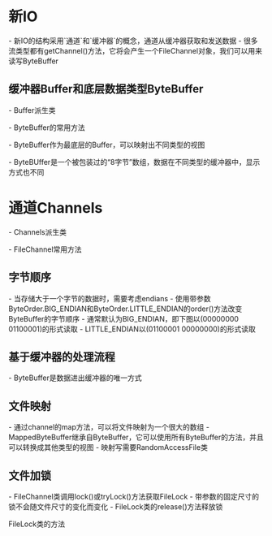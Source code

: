 = 新IO =

- 新IO的结构采用`通道`和`缓冲器`的概念，通道从缓冲器获取和发送数据
- 很多流类型都有getChannel()方法，它将会产生一个FileChannel对象，我们可以用来读写ByteBuffer
 
{{{class="brush:text"
java.nio
java.nio.channels
java.nio.channels.spi
java.nio.charset
java.nio.charset.spi 
}}}

== 缓冲器Buffer和底层数据类型ByteBuffer ==
- Buffer派生类
 
{{{class="brush:text"
Buffer
  +-ByteBuffer
  +-ByteOrder
  +-CharBuffer
  +-DoubleBuffer
  +-FloatBuffer
  +-IntBuffer
  +-LongBuffer
  +-MappedByteBuffer
  +-ShortBuffer
}}}

- ByteBuffer的常用方法

{{{class="brush:java"
static ByteBuffer allocate(int capacity)
          分配一个新的字节缓冲区。
abstract CharBuffer asCharBuffer()
          创建此字节缓冲区的视图，作为 char 缓冲区。
abstract byte get()
          相对 get 方法。
abstract ByteBuffer put(byte b)
          相对 put 方法。
static ByteBuffer wrap(byte[] array)
          将 byte 数组包装到缓冲区中
boolean hasRemaining()
          告知在当前位置和限制之间是否有元素。
int position()
          返回此缓冲区的位置。
int capacity()
          返回此缓冲区的容量。
Buffer clear()
          清除此缓冲区。
Buffer flip()
          反转此缓冲区。
Buffer rewind()
          重绕此缓冲区。
}}}

- ByteBuffer作为最底层的Buffer，可以映射出不同类型的视图

{{{class="brush:java"
abstract CharBuffer asCharBuffer()
          创建此字节缓冲区的视图，作为 char 缓冲区。
abstract DoubleBuffer asDoubleBuffer()
          创建此字节缓冲区的视图，作为 double 缓冲区。
abstract FloatBuffer asFloatBuffer()
          创建此字节缓冲区的视图，作为 float 缓冲区。
abstract IntBuffer asIntBuffer()
          创建此字节缓冲区的视图，作为 int 缓冲区。
abstract LongBuffer asLongBuffer()
          创建此字节缓冲区的视图，作为 long 缓冲区。
abstract ByteBuffer asReadOnlyBuffer()
          创建共享此缓冲区内容的新的只读字节缓冲区。
abstract ShortBuffer asShortBuffer()
          创建此字节缓冲区的视图，作为 short 缓冲区。
}}}

- ByteBUffer是一个被包装过的“8字节”数组，数据在不同类型的缓冲器中，显示方式也不同
{{http:pic/buffer_map.png}}

= 通道Channels =
- Channels派生类
 
{{{class="brush:text"
DatagramChannel
FileChannel
FileChannel.MapMode
FileLock
Pipe
Pipe.SinkChannel
Pipe.SourceChannel
SelectableChannel
SelectionKey
Selector
ServerSocketChannel
SocketChannel
}}}

- FileChannel常用方法

{{{class="brush:java"
abstract int read(ByteBuffer dst)
          将字节序列从此通道读入给定的缓冲区。
abstract long size()
          返回此通道的文件的当前大小。
abstract long transferFrom(ReadableByteChannel src, long position, long count)
          将字节从给定的可读取字节通道传输到此通道的文件中。
abstract long transferTo(long position, long count, WritableByteChannel target)
          将字节从此通道的文件传输到给定的可写入字节通道。
abstract int write(ByteBuffer src)
          将字节序列从给定的缓冲区写入此通道。
abstract long position()
          返回此通道的文件位置。          
}}}

== 字节顺序 ==
- 当存储大于一个字节的数据时，需要考虑endians
- 使用带参数ByteOrder.BIG_ENDIAN和ByteOrder.LITTLE_ENDIAN的order()方法改变ByteBuffer的字节顺序
- 通常默认为BIG_ENDIAN，即下图以(00000000 01100001)的形式读取
- LITTLE_ENDIAN以(01100001 00000000)的形式读取

{{http:pic/endians.png}}

{{{class="brush:java"
ByteBuffer bb = ByteBuffer.wrap(new byte[12]);
bb.asCharBuffer().put("abcdef");

bb.order(ByteOrder.BIG_ENDIAN);
bb.order(ByteOrder.LITTLE_ENDIAN);
}}}

== 基于缓冲器的处理流程 ==
- ByteBuffer是数据进出缓冲器的唯一方式

{{http:pic/nio_handle.png}}

== 文件映射 ==
- 通过channel的map方法，可以将文件映射为一个很大的数组
- MappedByteBuffer继承自ByteBuffer，它可以使用所有ByteBuffer的方法，并且可以转换成其他类型的视图
- 映射写需要RandomAccessFile类

{{{class="brush:java"
MappedByteBuffer out = new RandomAccessFile("test.dat", "rw").getChannel()
                       .map(FileChannel.MapMode.READ_WRITE, 0, length);

for(int i = 0; i < length; i++)
    out.put((byte)'x');

for(int i = length/2; i < length/2 + 6; i++)
    System.out.print((char)out.get(i));

}}}

== 文件加锁 ==
- FileChannel类调用lock()或tryLock()方法获取FileLock
- 带参数的固定尺寸的锁不会随文件尺寸的变化而变化
- FileLock类的release()方法释放锁

FileLock类的方法
{{{class="brush:java"
FileChannel channel()
          返回文件通道，此锁定保持在该通道的文件上。
boolean isShared()
          判断此锁定是否为共享的。
abstract boolean isValid()
          判断此锁定是否有效。
boolean overlaps(long position, long size)
          判断此锁定是否与给定的锁定区域重叠。
long position()
          返回文件内锁定区域中第一个字节的位置。
abstract void release()
          释放此锁定。
long size()
          返回锁定区域的大小，以字节为单位。
String toString()
          返回描述此锁定的范围、类型和有效性的字符串。
}}}

